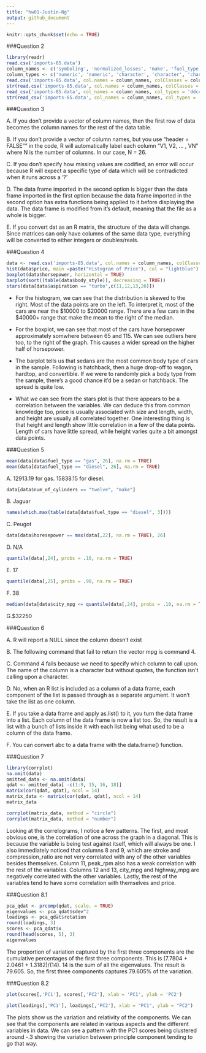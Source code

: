 ```yaml
---
title: "hw01-Justin-Ng"
output: github_document
---
```


```r
knitr::opts_chunk$set(echo = TRUE)
```

###Question 2

```r
library(readr)
read.csv('imports-85.data')
column_names <- c('symboling', 'normalized_losses', 'make', 'fuel_type', 'aspiration', 'num_of_doors', 'body_style', 'drive_wheels', 'engine_location', 'wheel_base', 'length', 'width', 'height', 'curb_weight', 'engine_type', 'num_of_cylinders', 'engine_size', 'fuel_system', 'bore', 'stroke', 'compression_ratio', 'horsepower', 'peak_rpm', 'city_mpg', 'highway_mpg', 'price')
column_types <- c('numeric', 'numeric', 'character', 'character', 'character', 'character', 'character', 'character', 'character', 'numeric', 'numeric', 'numeric', 'numeric', 'integer', 'character', 'character', 'integer', 'character', 'numeric', 'numeric', 'numeric', 'integer', 'integer', 'integer', 'integer', 'integer')
read.csv('imports-85.data', col.names = column_names, colClasses = column_types, na.strings = "?", stringsAsFactors = FALSE)
str(read.csv('imports-85.data', col.names = column_names, colClasses = column_types, na.strings = "?"))
read_csv('imports-85.data', col_names = column_names, col_types = 'ddcccccccddddiccicdddiiiii')
str(read_csv('imports-85.data', col_names = column_names, col_types = 'ddcccccccddddiccicdddiiiii'))
```
###Question 3

  A. If you don't provide a vector of column names, then the first row of data becomes the column names for the rest of the data table.

  B. If you don't provide a vector of column names, but you use "header = FALSE"" in the code, R will automatically label each column "V1, V2, ... , VN" where N is the number of columns. In our case, N = 26.

  C. If you don't specify how missing values are codified, an error will occur because R will expect a specific type of data which will be contradicted when it runs across a '?'

  D. The data frame imported in the second option is bigger than the data frame imported in the first option because the data frame imported in the second option has extra functions being applied to it before displaying the data. The data frame is modified from it's default, meaning that the file as a whole is bigger.

  E. If you convert dat as an R matrix, the structure of the data will change. Since matrices can only have columns of the same data type, everything will be converted to either integers or doubles/reals.

###Question 4
```r
data <- read.csv('imports-85.data', col.names = column_names, colClasses = column_types, na.strings = "?", stringsAsFactors = FALSE)
hist(data$price, main =paste("Histogram of Price"), col = "lightblue")
boxplot(data$horsepower, horizontal = TRUE)
barplot(sort((table(data$body_style)), decreasing = TRUE))
stars(data[data$aspiration == "turbo",c(11,12,13,26)])
```

* For the histogram, we can see that the distribution is skewed to the right. Most of the data points are on the left. To interpret it, most of the cars are near the $10000 to $20000 range. There are a few cars in the $40000+ range that make the mean to the right of the median.

* For the boxplot, we can see that most of the cars have horsepower approximately somwhere between 65 and 115. We can see outliers here too, to the right of the graph. This causes a wider spread on the higher half of horsepower.

* The barplot tells us that sedans are the most common body type of cars in the sample. Following is hatchback, then a huge drop-off to wagon, hardtop, and convertible. If we were to randomly pick a body type from the sample, there's a good chance it'd be a sedan or hatchback. The spread is quite low.

* What we can see from the stars plot is that there appears to be a correlation between the variables. We can deduce this from common knowledge too, price is usually associated with size and length, width, and height are usually all correlated together. One interesting thing is that height and length show little correlation in a few of the data points. Length of cars have little spread, while height varies quite a bit amongst data points.


###Question 5
```r
mean(data[data$fuel_type == "gas", 26], na.rm = TRUE)
mean(data[data$fuel_type == "diesel", 26], na.rm = TRUE)
```
  A. 12913.19 for gas. 15838.15 for diesel.
```r
data[data$num_of_cylinders == "twelve", "make"]
```
  B. Jaguar
```r
names(which.max(table(data[data$fuel_type == "diesel", 3])))
```
  C. Peugot
```r
data[data$horesepower == max(data[,22], na.rm = TRUE), 26]
```
  D. N/A
```r
quantile(data[,24], probs = .10, na.rm = TRUE)
```
  E. 17
```r
quantile(data[,25], probs = .90, na.rm = TRUE)
```
  F. 38
```r
median(data[data$city_mpg <= quantile(data[,24], probs = .10, na.rm = TRUE), 26], na.rm = TRUE)
```
  G.$32250

###Question 6

  A. R will report a NULL since the column doesn't exist
  
  B. The following command that fail to return the vector mpg is command 4.
  
  C. Command 4 fails because we need to specify which column to call upon. The name of the column is a character but without quotes, the function isn't calling upon a character.
  
  D. No, when an R list is included as a column of a data frame, each component of the list is passed through as a separate argument. It won't take the list as one column.
  
  E. If you take a data frame and apply as.list() to it, you turn the data frame into a list. Each column of the data frame is now a list too. So, the result is a list with a bunch of lists inside it with each list being what used to be a column of the data frame.

  F. You can convert abc to a data frame with the data.frame() function.
  
###Question 7

```r
library(corrplot)
na.omit(data)
omitted_data <- na.omit(data)
qdat <- omitted_data[ -c(1:9, 15, 16, 18)]
matrix(cor(qdat, qdat), ncol = 14)
matrix_data <- matrix(cor(qdat, qdat), ncol = 14)
matrix_data

corrplot(matrix_data, method = "circle")
corrplot(matrix_data, method = "number")
```

Looking at the correlograms, I notice a few patterns. The first, and most obvious one, is the correlation of one across the graph in a diagonal. This is because the variable is being test against itself, which will always be one. I also immediately noticed that columns 8 and 9, which are stroke and compression_ratio are not very correlated with any of the other variables besides themselves. Column 11, peak_rpm also has a weak correlation with the rest of the variables. Columns 12 and 13, city_mpg and highway_mpg are negatively correlated with the other variables. Lastly, the rest of the variables tend to have some correlation with themselves and price. 

###Question 8.1
```r
pca_qdat <- prcomp(qdat, scale. = TRUE)
eigenvalues <- pca_qdat$sdev^2
loadings <- pca_qdat$rotation
round(loadings, 3)
scores <- pca_qdat$x
round(head(scores, 5), 3)
eigenvalues
```
The proportion of variation captured by the first three components are the cumulative percentages of the first three components. This is (7.7804 + 2.0461 + 1.3182)/(14). 14 is the sum of all the eigenvalues. The result is 79.605. So, the first three components captures 79.605% of the variation.

###Question 8.2
```r
plot(scores[,'PC1'], scores[,'PC2'], xlab = 'PC1', ylab = 'PC2')
```
```r
plot(loadings[,'PC1'], loadings[,'PC2'], xlab = "PC1", ylab = "PC2")
```

The plots show us the variation and relativity of the components. We can see that the components are related in various aspects and the different variables in data. We can see a pattern with the PC1 scores being clustered around -.3 showing the variation between principle component tending to go that way.
